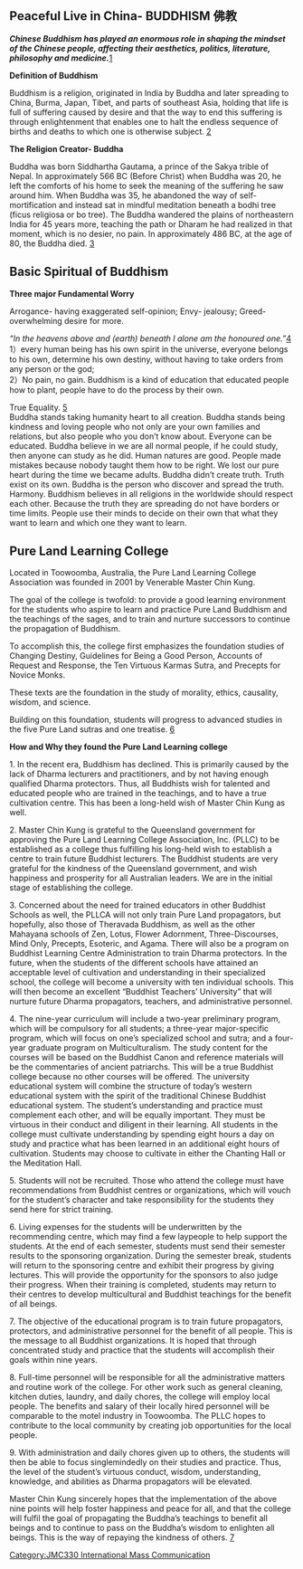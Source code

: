 {{copyvio|I guess this is an experiment in editing, but it's taken from http://www.amtb-aus.org/blueprint-eng.htm}}

== Peaceful Live in China- BUDDHISM 佛教 ==

'''''Chinese Buddhism has played an enormous role in shaping the mindset of the Chinese people, affecting their aesthetics, politics, literature, philosophy and medicine.'''''[http://en.wikipedia.org/wiki/Chinese_Buddhism]

'''Definition of Buddhism''' 

Buddhism is a religion, originated in India by Buddha and later spreading to China, Burma, Japan, Tibet, and parts of southeast Asia, holding that life is full of suffering caused by desire and that the way to end this suffering is through enlightenment that enables one to halt the endless sequence of births and deaths to which one is otherwise subject. [http://en.wikipedia.org/wiki/Buddhism]

'''The Religion Creator- Buddha'''

Buddha was born Siddhartha Gautama, a prince of the Sakya trible of Nepal.
In approximately 566 BC (Before Christ) when Buddha was 20, he left the comforts of his home to seek the meaning of the suffering he saw around him.
When Buddha was 35, he abandoned the way of self-mortification and instead sat in mindful meditation beneath a bodhi tree (ficus religiosa or bo tree).
The Buddha wandered the plains of northeastern India for 45 years more, teaching the path or Dharam he had realized in that moment, which is no desier, no pain. 
In approximately 486 BC, at the age of 80, the Buddha died. [http://en.wikipedia.org/wiki/Gautama_Buddha]


== Basic Spiritual of Buddhism ==

'''Three major Fundamental Worry'''

Arrogance- having exaggerated self-opinion;
Envy- jealousy;
Greed- overwhelming desire for more.

''
“In the heavens above and (earth) beneath I alone am the honoured one.”''[http://www.prairiezen.org/Readings/text/i_alone.htm] 
<br />1）every human being has his own spirit in the universe, everyone belongs to his own, determine his own destiny, without having to take orders from any person or the god; 
<br />2）No pain, no gain. Buddhism is a kind of education that educated people how to plant, people have to do the process by their own.

True Equality. [http://www.blia.org/english/about/words/keynote/kn1996.htm] 
<br />Buddha stands taking humanity heart to all creation. Buddha stands being kindness and loving people who not only  are your own families and relations, but also people who you don’t know about.
Everyone can be educated. Buddha believe in we are all normal people, if he could study, then anyone can study as he did. 
Human natures are good. People made mistakes because nobody taught them how to be right. We lost our pure heart during the time we became adults.
Buddha didn’t create truth. Truth exist on its own. Buddha is the person who discover and spread the truth.
Harmony. Buddhism believes in all religions in the worldwide should respect each other. Because the truth they are spreading do not have borders or time limits. People use their minds to decide on their own that what they want to learn and which one they want to learn.




== Pure Land Learning College ==

Located in Toowoomba, Australia, the Pure Land Learning College Association was founded in 2001 by Venerable Master Chin Kung.

The goal of the college is twofold: to provide a good learning environment for the students who aspire to learn and practice Pure Land Buddhism and the teachings of the sages, and to train and nurture successors to continue the propagation of Buddhism.

To accomplish this, the college first emphasizes the foundation studies of Changing Destiny, Guidelines for Being a Good Person, Accounts of Request and Response, the Ten Virtuous Karmas Sutra, and Precepts for Novice Monks.

These texts are the foundation in the study of morality, ethics, causality, wisdom, and science.

Building on this foundation, students will progress to advanced studies in the five Pure Land sutras and one treatise. [http://www.purelandcollege.org.au/]

'''How and Why they found the Pure Land Learning college'''

1. In the recent era, Buddhism has declined. This is primarily caused by the lack of Dharma lecturers and practitioners, and by not having enough qualified Dharma protectors. Thus, all Buddhists wish for talented and educated people who are trained in the teachings, and to have a true cultivation centre. This has been a long-held wish of Master Chin Kung as well.

2. Master Chin Kung is grateful to the Queensland government for approving the Pure Land Learning College Association, Inc. (PLLC) to be established as a college thus fulfilling his long-held wish to establish a centre to train future Buddhist lecturers. The Buddhist students are very grateful for the kindness of the Queensland government, and wish happiness and prosperity for all Australian leaders. We are in the initial stage of establishing the college.

3. Concerned about the need for trained educators in other Buddhist Schools as well, the PLLCA will not only train Pure Land propagators, but hopefully, also those of Theravada Buddhism, as well as the other Mahayana schools of Zen, Lotus, Flower Adornment, Three-Discourses, Mind Only, Precepts, Esoteric, and Agama. There will also be a program on Buddhist Learning Centre Administration to train Dharma protectors. In the future, when the students of the different schools have attained an acceptable level of cultivation and understanding in their specialized school, the college will become a university with ten individual schools. This will then become an excellent “Buddhist Teachers’ University” that will nurture future Dharma propagators, teachers, and administrative personnel.

4. The nine-year curriculum will include a two-year preliminary program, which will be compulsory for all students; a three-year major-specific program, which will focus on one’s specialized school and sutra; and a four-year graduate program on Multiculturalism. The study content for the courses will be based on the Buddhist Canon and reference materials will be the commentaries of ancient patriarchs. This will be a true Buddhist college because no other courses will be offered. The university educational system will combine the structure of today’s western educational system with the spirit of the traditional Chinese Buddhist educational system. The student’s understanding and practice must complement each other, and will be equally important. They must be virtuous in their conduct and diligent in their learning. All students in the college must cultivate understanding by spending eight hours a day on study and practice what has been learned in an additional eight hours of cultivation. Students may choose to cultivate in either the Chanting Hall or the Meditation Hall.

5. Students will not be recruited. Those who attend the college must have recommendations from Buddhist centres or organizations, which will vouch for the student’s character and take responsibility for the students they send here for strict training.

6. Living expenses for the students will be underwritten by the recommending centre, which may find a few laypeople to help support the students. At the end of each semester, students must send their semester results to the sponsoring organization. During the semester break, students will return to the sponsoring centre and exhibit their progress by giving lectures. This will provide the opportunity for the sponsors to also judge their progress. When their training is completed, students may return to their centres to develop multicultural and Buddhist teachings for the benefit of all beings.

7. The objective of the educational program is to train future propagators, protectors, and administrative personnel for the benefit of all people. This is the message to all Buddhist organizations. It is hoped that through concentrated study and practice that the students will accomplish their goals within nine years.

8. Full-time personnel will be responsible for all the administrative matters and routine work of the college. For other work such as general cleaning, kitchen duties, laundry, and daily chores, the college will employ local people. The benefits and salary of their locally hired personnel will be comparable to the motel industry in Toowoomba. The PLLC hopes to contribute to the local community by creating job opportunities for the local people.

9. With administration and daily chores given up to others, the students will then be able to focus singlemindedly on their studies and practice. Thus, the level of the student’s virtuous conduct, wisdom, understanding, knowledge, and abilities as Dharma propagators will be elevated. 

Master Chin Kung sincerely hopes that the implementation of the above nine points will help foster happiness and peace for all, and that the college will fulfil the goal of propagating the Buddha’s teachings to benefit all beings and to continue to pass on the Buddha’s wisdom to enlighten all beings. This is the way of repaying the kindness of others. [http://www.amtb-aus.org/index.htm]



[[Category:JMC330 International Mass Communication]]